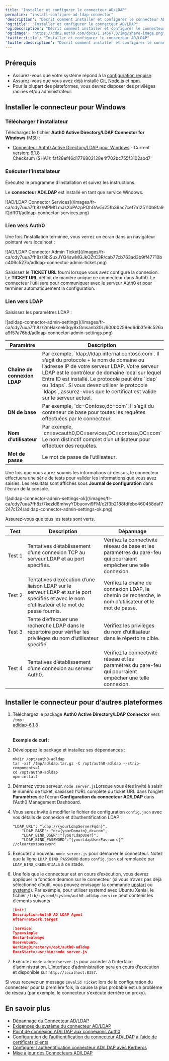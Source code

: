 ---
title: "Installer et configurer le connecteur AD/LDAP"
permalink: "install-configure-ad-ldap-connector"
'description': "Décrit comment installer et configurer le connecteur AD/LDAP."
'og:title': "Installer et configurer le connecteur AD/LDAP"
'og:description': "Décrit comment installer et configurer le connecteur AD/LDAP."
'og:image': "https://cdn2.auth0.com/docs/1.14567.0/img/share-image.png"
'twitter:title': "Installer et configurer le connecteur AD/LDAP"
'twitter:description': "Décrit comment installer et configurer le connecteur AD/LDAP."
---


## Prérequis

* Assurez-vous que votre système répond à la [configuration requise](/docs/fr-ca/authenticate/identity-providers/enterprise-identity-providers/active-directory-ldap/ad-ldap-connector/ad-ldap-connector-requirements).
* Assurez-vous que vous avez déjà installé [Git](https://git-scm.com/downloads), [Node.js](https://nodejs.org) et [npm](http://blog.npmjs.org/post/85484771375/how-to-install-npm).
* Pour la plupart des plateformes, vous devrez disposer des privilèges racines et/ou administrateur.

## Installer le connecteur pour Windows

### Télécharger l’installateur

Téléchargez le fichier **Auth0 Active Directory/LDAP Connector for Windows** (MSI) :

* <InlineImage src="https://cdn.auth0.com/docs/img/node-windows.png" alt="Auth0 Active Directory/LDAP Connector for Windows" /> [Connecteur Auth0 Active Directory/LDAP pour Windows](https://cdn.auth0.com/adldap.msi) - Current version: 6.1.8<br/>
   Checksum (SHA1): faf28ef46d1776802128e4f702bc755f3102abd7

### Exécuter l’installateur

Exécutez le programme d’installation et suivez les instructions.

Le **connecteur AD/LDAP** est installé en tant que service Windows.

<Frame>![AD/LDAP Connector Services](/images/fr-ca/cdy7uua7fh8z/MPMfLmJsXoPAzpPQhGAv5/25fb39ac7cef7a125110b8fa9f2dff01/adldap-connector-services.png)</Frame>

### Lien vers Auth0

Une fois l’installation terminée, vous verrez un écran dans un navigateur pointant vers localhost :

<Frame>![AD/LDAP Connector Admin Ticket](/images/fr-ca/cdy7uua7fh8z/3biSuxJYQ4swMGJkOZtC3R/cab77cb763ad3b9ff47710bc406c527b/adldap-connector-admin-ticket.png)</Frame>

Saisissez le **TICKET URL** fourni lorsque vous avez configuré la connexion. Le **TICKET URL** définit de manière unique ce connecteur dans Auth0. Le connecteur l’utilisera pour communiquer avec le serveur Auth0 et pour terminer automatiquement la configuration.

### Lien vers LDAP

Saisissez les paramètres LDAP :

<Frame>![adldap-connector-admin-settings](/images/fr-ca/cdy7uua7fh8z/2mHaknek0qyBxGmsanb30L/600b0259ed6db3fe9c526aa9f57a76bd/adldap-connector-admin-settings.png)</Frame>

<table class="table"><thead>
<tr>
<th>Paramètre</th>
<th>Description</th>
</tr>
</thead>
<tbody>
<tr>
<td><strong>Chaîne de connexion LDAP</strong></td>
<td>Par exemple, `ldap://ldap.internal.contoso.com`. Il s’agit du protocole + le nom de domaine ou l’adresse IP de votre serveur LDAP. Votre serveur LDAP est le contrôleur de domaine local sur lequel Entra ID est installé. Le protocole peut être `ldap` ou `ldaps`. Si vous devez utiliser le protocole `ldaps`, assurez-vous que le certificat est valide sur le serveur actuel.</td>
</tr>
<tr>
<td><strong>DN de base</strong></td>
<td>Par exemple, `dc=Contoso,dc=com`. Il s’agit du conteneur de base pour toutes les requêtes effectuées par le connecteur.</td>
</tr>
<tr>
<td><strong>Nom d’utilisateur</strong></td>
<td>Par exemple, `cn=svcauth0,DC=services,DC=contoso,DC=com` Le nom distinctif complet d’un utilisateur pour effectuer des requêtes.</td>
</tr>
<tr>
<td><strong>Mot de passe</strong></td>
<td>Le mot de passe de l’utilisateur.</td>
</tr>
</tbody>
</table>

Une fois que vous aurez soumis les informations ci-dessus, le connecteur effectuera une série de tests pour valider les informations que vous avez saisies. Les résultats sont affichés sous **Journal de configuration** dans l’écran de la console.

<Frame>![adldap-connector-admin-settings-ok](/images/fr-ca/cdy7uua7fh8z/7kezId8mhvyYDbuovvi9FM/c2f3b2188fdfebc460458daf7247c124/adldap-connector-admin-settings-ok.png)</Frame>

Assurez-vous que tous les tests sont verts.

<table class="table"><thead>
<tr>
<th>Test</th>
<th>Description</th>
<th>Dépannage</th>
</tr>
</thead>
<tbody>
<tr>
<td>Test 1</td>
<td>Tentatives d’établissement d’une connexion TCP au serveur LDAP et au port spécifiés.</td>
<td>Vérifiez la connectivité réseau de base et les paramètres du pare-feu qui pourraient empêcher une telle connexion.</td>
</tr>
<tr>
<td>Test 2</td>
<td>Tentatives d’exécution d’une liaison LDAP sur le serveur LDAP et sur le port spécifiés et avec le nom d’utilisateur et le mot de passe fournis.</td>
<td>Vérifiez la chaîne de connexion LDAP, le chemin de recherche, le nom d’utilisateur et le mot de passe.</td>
</tr>
<tr>
<td>Test 3</td>
<td>Tente d’effectuer une recherche LDAP dans le répertoire pour vérifier les privilèges du nom d’utilisateur spécifié.</td>
<td>Vérifiez les privilèges du nom d’utilisateur dans le répertoire cible.</td>
</tr>
<tr>
<td>Test 4</td>
<td>Tentatives d’établissement d’une connexion au serveur Auth0.</td>
<td>Vérifiez la connectivité réseau et les paramètres du pare-feu qui pourraient empêcher une telle connexion.</td>
</tr>
</tbody>
</table>

## Installer le connecteur pour d’autres plateformes

1. Téléchargez le package **Auth0 Active Directory/LDAP Connector** vers `/tmp` :<br/>
   [adldap-6.1.8](https://github.com/auth0/ad-ldap-connector/releases/tag/v6.1.8)<br/><br/>

   **Exemple de curl :**
   
2. Développez le package et installez ses dépendances :

   ``` lines
   mkdir /opt/auth0-adldap
   tar -xzf /tmp/adldap.tar.gz -C /opt/auth0-adldap --strip-components=1
   cd /opt/auth0-adldap
   npm install
   ```

   

   
3. Démarrez votre serveur.
   `node server.js`Lorsque vous êtes invité à saisir le numéro de ticket, saisissez l’URL complète du ticket URL dans l’onglet **Paramètres** de l’écran **Configuration du connecteur AD/LDAP** dans l'Auth0 Management Dashboard.
4. Vous serez invité à modifier le fichier de configuration `config.json` avec vos détails de connexion et d’authentification LDAP :

   ``` lines
   "LDAP_URL": "ldap://{yourLdapServerFqdn}",
       "LDAP_BASE": "dc={yourDomain},dc=com",
       "LDAP_BIND_USER":"{yourLdapUser}",
       "LDAP_BIND_PASSWORD":"{yourLdapUserPassword}" //cleartextpassword
   ```

   

   
5. Exécutez à nouveau `node server.js` pour démarrer le connecteur. Notez que la ligne `LDAP_BIND_PASSWORD` dans `config.json` est remplacée par `LDAP_BIND_CREDENTIALS` à ce stade.
6. Une fois que le connecteur est en cours d’exécution, vous devrez appliquer la fonction deamon sur le connecteur (si vous n’avez pas déjà sélectionné d’outil, vous pouvez envisager la commande [upstart](http://upstart.ubuntu.com/) ou [systemd](https://www.freedesktop.org/wiki/Software/systemd/)). Par exemple, pour utiliser systemd avec Ubuntu Xenial, le fichier `/lib/systemd/system/auth0-adldap.service` peut contenir les éléments suivants :

   ```json lines
   [Unit]
   Description=Auth0 AD LDAP Agent
   After=network.target

   [Service]
   Type=simple
   Restart=always
   User=ubuntu
   WorkingDirectory=/opt/auth0-adldap
   ExecStart=/usr/bin/node server.js
   ```

   

   
7. Exécutez `node admin/server.js` pour accéder à l’interface d’administration. L’interface d’administration sera en cours d’exécution et disponible sur `http://localhost:8357`.

Si vous recevez un message `Invalid Ticket` lors de la configuration du connecteur pour la première fois, la cause la plus probable est un problème de réseau (par exemple, le connecteur s’exécute derrière un proxy).

## En savoir plus

* [Dépannage du Connecteur AD/LDAP](/docs/fr-ca/troubleshoot/integration-extensibility-issues/troubleshoot-ad-ldap-connector)
* [Exigences du système du connecteur AD/LDAP](/docs/fr-ca/authenticate/identity-providers/enterprise-identity-providers/active-directory-ldap/ad-ldap-connector/ad-ldap-connector-requirements)
* [Point de connexion AD/LDAP aux connexions Auth0](/docs/fr-ca/authenticate/identity-providers/enterprise-identity-providers/active-directory-ldap/ad-ldap-connector/ad-ldap-connector-to-auth0)
* [Configuration de l’authentification du connecteur AD/LDAP à l’aide de certificats clients](/docs/fr-ca/authenticate/identity-providers/enterprise-identity-providers/active-directory-ldap/ad-ldap-connector/configure-ad-ldap-connector-client-certificates)
* [Configurer l’authentification connecteur AD/LDAP avec Kerberos](/docs/fr-ca/authenticate/identity-providers/enterprise-identity-providers/active-directory-ldap/ad-ldap-connector/configure-ad-ldap-connector-with-kerberos)
* [Mise à jour des Connecteurs AD/LDAP](/docs/fr-ca/authenticate/identity-providers/enterprise-identity-providers/active-directory-ldap/ad-ldap-connector/update-ad-ldap-connectors)